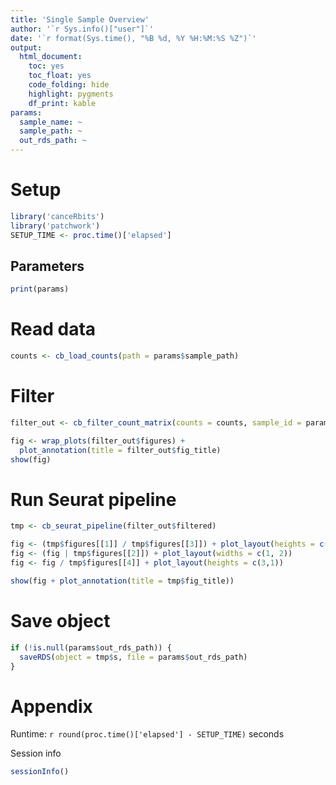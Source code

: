 ```yaml
---
title: 'Single Sample Overview'
author: '`r Sys.info()["user"]`'
date: '`r format(Sys.time(), "%B %d, %Y %H:%M:%S %Z")`'
output:
  html_document: 
    toc: yes
    toc_float: yes
    code_folding: hide
    highlight: pygments
    df_print: kable
params:
  sample_name: ~
  sample_path: ~
  out_rds_path: ~
---
```


# Setup
```r
library('canceRbits')
library('patchwork')
SETUP_TIME <- proc.time()['elapsed']
```

## Parameters
```r
print(params)
```

# Read data
```r
counts <- cb_load_counts(path = params$sample_path)
```

# Filter
```r
filter_out <- cb_filter_count_matrix(counts = counts, sample_id = params$sample_name)
```


```r
fig <- wrap_plots(filter_out$figures) +
  plot_annotation(title = filter_out$fig_title)
show(fig)
```

# Run Seurat pipeline
```r
tmp <- cb_seurat_pipeline(filter_out$filtered)
```


```r
fig <- (tmp$figures[[1]] / tmp$figures[[3]]) + plot_layout(heights = c(3,2))
fig <- (fig | tmp$figures[[2]]) + plot_layout(widths = c(1, 2))
fig <- fig / tmp$figures[[4]] + plot_layout(heights = c(3,1))

show(fig + plot_annotation(title = tmp$fig_title))
```

# Save object
```r
if (!is.null(params$out_rds_path)) {
  saveRDS(object = tmp$s, file = params$out_rds_path)
}
```

# Appendix

Runtime: `r round(proc.time()['elapsed'] - SETUP_TIME)` seconds

Session info
```r
sessionInfo()
```
